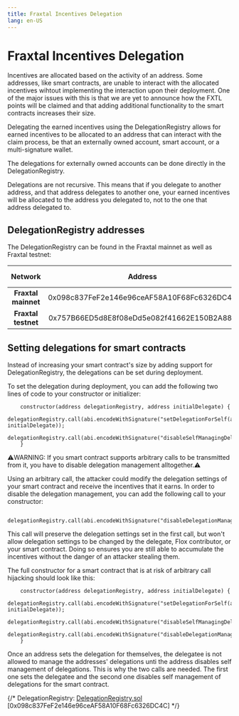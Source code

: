 ```yaml
---
title: Fraxtal Incentives Delegation
lang: en-US
---
```


# Fraxtal Incentives Delegation

Incentives are allocated based on the activity of an address. Some addresses, like smart contracts, are unable to interact with the allocated incentives wihtout implementing the interaction upon their deployment. One of the major issues with this is that we are yet to announce how the FXTL points will be claimed and that adding additional functionality to the smart contracts increases their size.

Delegating the earned incentives using the DelegationRegistry allows for earned incentives to be allocated to an address that can interact with the claim process, be that an externally owned account, smart account, or a multi-signature wallet.

The delegations for externally owned accounts can be done directly in the DelegationRegistry.

Delegations are not recursive. This means that if you delegate to another address, and that address delegates to another one, your earned incentives will be allocated to the address you delegated to, not to the one that address delegated to.

## DelegationRegistry addresses

The DelegationRegistry can be found in the Fraxtal mainnet as well as Fraxtal testnet:

|     **Network**     	|                 **Address**                	|                                               **Chain explorer link**                                              	|
|:-------------------:	|:------------------------------------------:	|:------------------------------------------------------------------------------------------------------------------:	|
| **Fraxtal mainnet** 	| 0x098c837FeF2e146e96ceAF58A10F68Fc6326DC4C 	|     [Mainnet DelegationRegistry](https://fraxscan.com/address/0x098c837FeF2e146e96ceAF58A10F68Fc6326DC4C#code)     	|
| **Fraxtal testnet** 	| 0x757B66ED5d8E8f08eDd5e082f41662E150B2A886 	| [Testnet DelegationRegistry](https://holesky.fraxscan.com/address/0x757B66ED5d8E8f08eDd5e082f41662E150B2A886#code) 	|

## Setting delegations for smart contracts

Instead of increasing your smart contract's size by adding support for DelegationRegistry, the delegations can be set during deployment.

To set the delegation during deployment, you can add the following two lines of code to your constructor or initializer:

```solidity
    constructor(address delegationRegistry, address initialDelegate) {
        delegationRegistry.call(abi.encodeWithSignature("setDelegationForSelf(address)", initialDelegate));
        delegationRegistry.call(abi.encodeWithSignature("disableSelfManagingDelegations()"));
    }
```

⚠️WARNING: If you smart contract supports arbitrary calls to be transmitted from it, you have to disable delegation management alltogether.⚠️

Using an arbitrary call, the attacker could modify the delegation settings of your smart contract and receive the incentives that it earns. In order to disable the delegation management, you can add the following call to your constructor:

```solidity
        delegationRegistry.call(abi.encodeWithSignature("disableDelegationManagement()"));
```

This call will preserve the delegation settings set in the first call, but won't allow delegation settings to be changed by the delegate, Flox contributor, or your smart contract. Doing so ensures you are still able to accumulate the incentives without the danger of an attacker stealing them.

The full constructor for a smart contract that is at risk of arbitrary call hijacking should look like this:

```solidity
    constructor(address delegationRegistry, address initialDelegate) {
        delegationRegistry.call(abi.encodeWithSignature("setDelegationForSelf(address)", initialDelegate));
        delegationRegistry.call(abi.encodeWithSignature("disableSelfManagingDelegations()"));
        delegationRegistry.call(abi.encodeWithSignature("disableDelegationManagement()"));
    }
```

Once an address sets the delegation for themselves, the delegatee is not allowed to manage the addresses' delegations unti the address disables self management of delegations. This is why the two calls are needed. The first one sets the delegatee and the second one disables self management of delegations for the smart contract.

{/* DelegationRegistry: [DelegationRegistry.sol](https://github.com/FraxFinance/dev-fraxchain-contracts/blob/add-flox-points/src/contracts/flox/DelegationRegistry.sol) [0x098c837FeF2e146e96ceAF58A10F68Fc6326DC4C] */}
